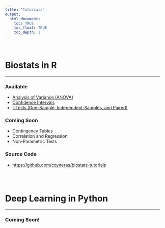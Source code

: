 ```yaml
---
title: "Tutorials"
output:
  html_document:
    toc: TRUE
    toc_float: TRUE
    toc_depth: 1
---
```


<style>
h1{margin-top: 36px}
</style>

<br>

# Biostats in R

---

### Available
- [Analysis of Variance (ANOVA)](tutorials/R_Tutorial_ANOVA.html)
- [Confidence Intervals](tutorials/R_Tutorial_ConfidenceIntervals.html)
- [t-Tests (One-Sample, Independent-Samples, and Paired)](tutorials/R_Tutorial_tTest.html)

### Coming Soon
- Contingency Tables
- Correlation and Regression
- Non-Parametric Tests

### Source Code
- [https://github.com/coyneras/biostats-tutorials](https://github.com/coyneras/biostats-tutorials)

<br>
<br>

# Deep Learning in Python

---

### Coming Soon!
